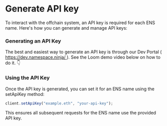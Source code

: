 # Generate API key

To interact with the offchain system, an API key is required for each ENS name. Here's how you can generate and manage API keys:

### Generating an API Key

<Hint type="info">
  The best and easiest way to generate an API key is through our Dev Portal (
  <a href="https://dev.namespace.ninja/" target="_blank" rel="noopener">
    https://dev.namespace.ninja/
  </a>
  ). See the Loom demo video below on how to do it. 👇
</Hint>

<Embed
  url="https://www.loom.com/share/b19d490f44d741ed93c70cdbd998a0fd?sid=ae379437-6897-460c-bbd2-0f253da5e7dd"
  alt="Loom video showing how to generate an API key in the Namespace Dev Portal"
/>

### Using the API Key

Once the API key is generated, you can set it for an ENS name using the setApiKey method:

```typescript
client.setApiKey("example.eth", "your-api-key");
```

This ensures all subsequent requests for the ENS name use the provided API key.
